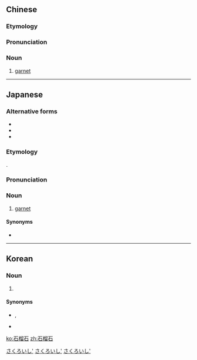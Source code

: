 ==Chinese==
{{zh-forms|type=21}}

===Etymology===
{{rfe|lang=zh}}

===Pronunciation===
{{zh-pron
|m=shíliúshí
|c=sek6 lau4 sek6
|cat=n
}}

===Noun===
{{zh-noun}}

# [[garnet]]

{{zh-cat|Gems}}

----

==Japanese==
{{wikipedia|柘榴石|石榴石|lang=ja}}
{{ja-kanjitab|ざく|ろ|いし|sort=さくろいし'}}

===Alternative forms===
* {{l|ja|柘榴石|{{furigana|柘%榴%石|ざく%ろ%いし}}}}
* {{l|ja|ざくろ石|{{furigana|ざくろ石|ざくろいし}}}}
* {{l|ja|ザクロ石|{{furigana|ザクロ石|ザクロいし}}}}

===Etymology===
{{compound|ja|石榴|alt1={{furigana|石%榴|ざく%ろ}}|tr1=zakuro|gloss1=pomegranate|石|alt2={{furigana|石|いし}}|tr2=ishi|gloss2=stone|sort=さくろいし'}}.

===Pronunciation===
{{ja-pron|ざくろいし|acc=3}}

===Noun===
{{ja-noun|ざくろいし}}

# [[garnet]] {{gloss|mineral, gemstone}}

====Synonyms====
* {{ja-r|ガーネット}}

[[Category:ja:Birthstones|さくろいし']]
[[Category:ja:Gems|さくろいし']]
[[Category:ja:Minerals|さくろいし']]

----

==Korean==
{{ko-hanjatab}}

===Noun===
{{ko-noun|hangeul=석류석}}

# {{hanja form of|석류석|[[garnet]]}}

====Synonyms====
* {{l|ko|柘榴石|}}, {{l|ko|자류석}}
* {{l|ko|가닛}}

[[ko:石榴石]]
[[zh:石榴石]]